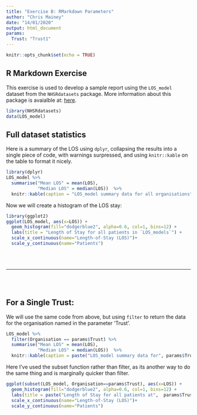 ```yaml
---
title: "Exercise B: RMarkdown Parameters"
author: "Chris Mainey"
date: "14/01/2020"
output: html_document
params:
  Trust: "Trust1"
---
```

  
```r
knitr::opts_chunk$set(echo = TRUE)
```

## R Markdown Exercise

This exercise is used to develop a sample report using the `LOS_model` dataset from the `NHSRdatasets` package.
More information about this package is avaialble at:  [here](https://cran.r-project.org/web/packages/NHSRdatasets/index.html).

```r
library(NHSRdatasets)
data(LOS_model)
```

## Full dataset statistics

Here is a summary of the LOS using `dplyr`, collapsing the results into a single piece of code, with warnings surpressed, and using `knitr::kable` on the table to format it nicely. 

```r
library(dplyr)
LOS_model %>%
  summarise("Mean LOS" = mean(LOS),
            "Median LOS" = median(LOS))  %>%
  knitr::kable(caption = "LOS_model summary data for all organisations")
```

Now we will create a histogram of the LOS stay:

```r
library(ggplot2)
ggplot(LOS_model, aes(x=LOS)) +
  geom_histogram(fill="dodgerblue2", alpha=0.6, col=1, bins=12) +
  labs(title = "Length of Stay for all patients in `LOS_models`") +
  scale_x_continuous(name="Length-of-Stay (LOS)")+
  scale_y_continuous(name="Patients")
```

<br><br>
  
***
  
<br><br>
  
## For a Single Trust:
 
We will use the same code from above, but using `filter` to return the data for the organisation named in the parameter 'Trust'.

```r
LOS_model %>%
  filter(Organisation == params$Trust) %>%
  summarise("Mean LOS" = mean(LOS),
            "Median LOS" = median(LOS))  %>%
  knitr::kable(caption = paste("LOS_model summary data for", params$Trust))
```

Here I've used the subset function rather than filter, as its another way to do the same thing and is marginally quicker than filter.

```r
ggplot(subset(LOS_model, Organisation==params$Trust), aes(x=LOS)) +
  geom_histogram(fill="dodgerblue2", alpha=0.6, col=1, bins=12) +
  labs(title = paste("Length of Stay for all patients at",  params$Trust, "in `LOS_models`")) +
  scale_x_continuous(name="Length-of-Stay (LOS)")+
  scale_y_continuous(name="Patients")
```